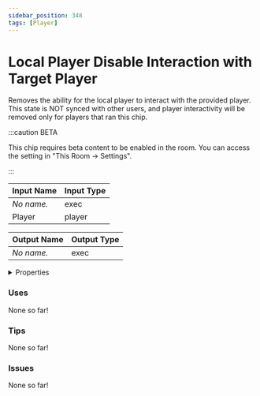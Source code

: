 ```yaml
---
sidebar_position: 348
tags: [Player]
---
```


# Local Player Disable Interaction with Target Player

Removes the ability for the local player to interact with the provided player. This state is NOT synced with other users, and player interactivity will be removed only for players that ran this chip.

:::caution BETA

This chip requires beta content to be enabled in the room. You can access the setting in "This Room -> Settings".

:::


<EsbSvg />

| Input Name | Input Type |
|-----------|-----------|
| *No name.* | exec |
| Player | player |

| Output Name | Output Type |
|-----------|-----------|
| *No name.* | exec |


<details>
  <summary>Properties</summary>
  <div>
    <div>
    <table>
      <thead>
        <tr>
          <th>Is beta required?</th>
          <th>✅</th>
        </tr>
        <tr>
          <th>Is this chip a trolling risk?</th>
          <th>❌</th>
        </tr>
        <tr>
          <th>Chip UUID</th>
          <th>f99b0a80-f3a6-4e2d-8101-afe3d9e1008d</th>
        </tr>
      </thead>
    </table>
    </div>
  </div>
</details>

### Uses

None so far!

### Tips

None so far!

### Issues

None so far!